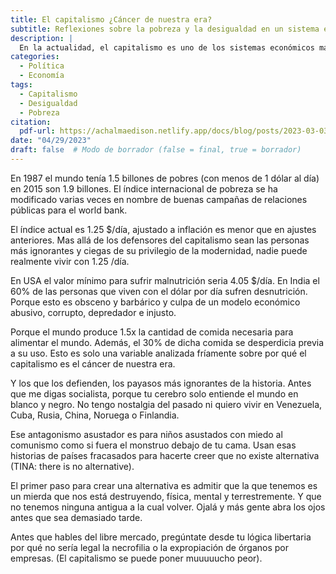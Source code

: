 ```yaml
---
title: El capitalismo ¿Cáncer de nuestra era?
subtitle: Reflexiones sobre la pobreza y la desigualdad en un sistema económico depredador e injusto.
description: |
  En la actualidad, el capitalismo es uno de los sistemas económicos más criticados por sus impactos negativos en la sociedad y el medio ambiente.
categories:
  - Política
  - Economía
tags:
  - Capitalismo
  - Desigualdad
  - Pobreza
citation:
  pdf-url: https://achalmaedison.netlify.app/docs/blog/posts/2023-03-03-el-capitalismo/index.pdf
date: "04/29/2023"
draft: false  # Modo de borrador (false = final, true = borrador)
---
```


En 1987 el mundo tenía 1.5 billones de pobres (con menos de 1 dólar al día) en 2015 son 1.9 billones. El índice internacional de pobreza se ha modificado varias veces en nombre de buenas campañas de relaciones públicas para el world bank.

El índice actual es 1.25 $/día, ajustado a inflación es menor que en ajustes anteriores. Mas allá de los defensores del capitalismo sean las personas más ignorantes y ciegas de su privilegio de la modernidad, nadie puede realmente vivir con 1.25 /día.

En USA el valor mínimo para sufrir malnutrición seria 4.05 $/día. En India el 60% de las personas que viven con el dólar por día sufren desnutrición. Porque esto es obsceno y barbárico y culpa de un modelo económico abusivo, corrupto, depredador e injusto.

Porque el mundo produce 1.5x la cantidad de comida necesaria para alimentar el mundo. Además, el 30% de dicha comida se desperdicia previa a su uso. Esto es solo una variable analizada fríamente sobre por qué el capitalismo es el cáncer de nuestra era.

Y los que los defienden, los payasos más ignorantes de la historia. Antes que me digas socialista, porque tu cerebro solo entiende el mundo en blanco y negro. No tengo nostalgia del pasado ni quiero vivir en Venezuela, Cuba, Rusia, China, Noruega o Finlandia.

Ese antagonismo asustador es para niños asustados con miedo al comunismo como si fuera el monstruo debajo de tu cama. Usan esas historias de países fracasados para hacerte creer que no existe alternativa (TINA: there is no alternative).

El primer paso para crear una alternativa es admitir que la que tenemos es un mierda que nos está destruyendo, física, mental y terrestremente. Y que no tenemos ninguna antigua a la cual volver. Ojalá y más gente abra los ojos antes que sea demasiado tarde.

Antes que hables del libre mercado, pregúntate desde tu lógica libertaria por qué no sería legal la necrofilia o la expropiación de órganos por empresas. (El capitalismo se puede poner muuuuucho peor).
